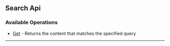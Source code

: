 
## Search Api

### Available Operations

* [Get](/python/search_api/get) - Returns the content that matches the specified query

---
<Get />

